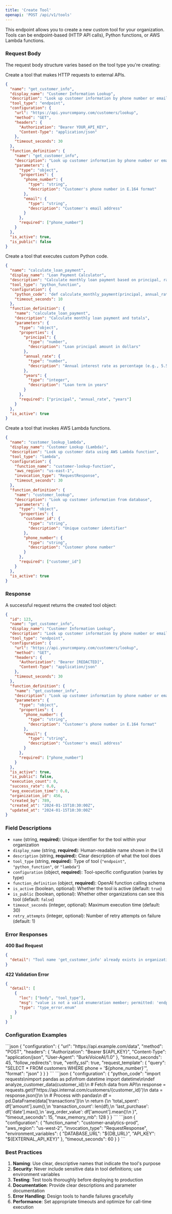 ```yaml
---
title: 'Create Tool'
openapi: 'POST /api/v1/tools'
---
```


This endpoint allows you to create a new custom tool for your organization. Tools can be endpoint-based (HTTP API calls), Python functions, or AWS Lambda functions.

### Request Body

The request body structure varies based on the tool type you're creating:

<AccordionGroup>
<Accordion title="Endpoint Tool">
Create a tool that makes HTTP requests to external APIs.

```json Example Request
{
  "name": "get_customer_info",
  "display_name": "Customer Information Lookup",
  "description": "Look up customer information by phone number or email",
  "tool_type": "endpoint",
  "configuration": {
    "url": "https://api.yourcompany.com/customers/lookup",
    "method": "GET",
    "headers": {
      "Authorization": "Bearer YOUR_API_KEY",
      "Content-Type": "application/json"
    },
    "timeout_seconds": 30
  },
  "function_definition": {
    "name": "get_customer_info",
    "description": "Look up customer information by phone number or email",
    "parameters": {
      "type": "object",
      "properties": {
        "phone_number": {
          "type": "string",
          "description": "Customer's phone number in E.164 format"
        },
        "email": {
          "type": "string",
          "description": "Customer's email address"
        }
      },
      "required": ["phone_number"]
    }
  },
  "is_active": true,
  "is_public": false
}
```
</Accordion>

<Accordion title="Python Function Tool">
Create a tool that executes custom Python code.

```json Example Request
{
  "name": "calculate_loan_payment",
  "display_name": "Loan Payment Calculator",
  "description": "Calculate monthly loan payment based on principal, rate, and term",
  "tool_type": "python_function",
  "configuration": {
    "python_code": "def calculate_monthly_payment(principal, annual_rate, years):\n    monthly_rate = annual_rate / 100 / 12\n    num_payments = years * 12\n    \n    if monthly_rate == 0:\n        return principal / num_payments\n    \n    payment = principal * (monthly_rate * (1 + monthly_rate) ** num_payments) / ((1 + monthly_rate) ** num_payments - 1)\n    \n    return {\n        'monthly_payment': round(payment, 2),\n        'total_paid': round(payment * num_payments, 2),\n        'total_interest': round((payment * num_payments) - principal, 2)\n    }",
    "timeout_seconds": 10
  },
  "function_definition": {
    "name": "calculate_loan_payment",
    "description": "Calculate monthly loan payment and totals",
    "parameters": {
      "type": "object",
      "properties": {
        "principal": {
          "type": "number",
          "description": "Loan principal amount in dollars"
        },
        "annual_rate": {
          "type": "number",
          "description": "Annual interest rate as percentage (e.g., 5.5 for 5.5%)"
        },
        "years": {
          "type": "integer",
          "description": "Loan term in years"
        }
      },
      "required": ["principal", "annual_rate", "years"]
    }
  },
  "is_active": true
}
```
</Accordion>

<Accordion title="AWS Lambda Tool">
Create a tool that invokes AWS Lambda functions.

```json Example Request
{
  "name": "customer_lookup_lambda",
  "display_name": "Customer Lookup (Lambda)",
  "description": "Look up customer data using AWS Lambda function",
  "tool_type": "lambda",
  "configuration": {
    "function_name": "customer-lookup-function",
    "aws_region": "us-east-1",
    "invocation_type": "RequestResponse",
    "timeout_seconds": 30
  },
  "function_definition": {
    "name": "customer_lookup",
    "description": "Look up customer information from database",
    "parameters": {
      "type": "object",
      "properties": {
        "customer_id": {
          "type": "string",
          "description": "Unique customer identifier"
        },
        "phone_number": {
          "type": "string",
          "description": "Customer phone number"
        }
      },
      "required": ["customer_id"]
    }
  },
  "is_active": true
}
```
</Accordion>
</AccordionGroup>

### Response

A successful request returns the created tool object:

```json Response
{
  "id": 123,
  "name": "get_customer_info",
  "display_name": "Customer Information Lookup",
  "description": "Look up customer information by phone number or email",
  "tool_type": "endpoint",
  "configuration": {
    "url": "https://api.yourcompany.com/customers/lookup",
    "method": "GET",
    "headers": {
      "Authorization": "Bearer [REDACTED]",
      "Content-Type": "application/json"
    },
    "timeout_seconds": 30
  },
  "function_definition": {
    "name": "get_customer_info",
    "description": "Look up customer information by phone number or email",
    "parameters": {
      "type": "object",
      "properties": {
        "phone_number": {
          "type": "string",
          "description": "Customer's phone number in E.164 format"
        },
        "email": {
          "type": "string",
          "description": "Customer's email address"
        }
      },
      "required": ["phone_number"]
    }
  },
  "is_active": true,
  "is_public": false,
  "execution_count": 0,
  "success_rate": 0.0,
  "avg_execution_time": 0.0,
  "organization_id": 456,
  "created_by": 789,
  "created_at": "2024-01-15T10:30:00Z",
  "updated_at": "2024-01-15T10:30:00Z"
}
```

### Field Descriptions

- `name` (string, **required**): Unique identifier for the tool within your organization
- `display_name` (string, **required**): Human-readable name shown in the UI
- `description` (string, **required**): Clear description of what the tool does
- `tool_type` (string, **required**): Type of tool (`"endpoint"`, `"python_function"`, or `"lambda"`)
- `configuration` (object, **required**): Tool-specific configuration (varies by type)
- `function_definition` (object, **required**): OpenAI function calling schema
- `is_active` (boolean, optional): Whether the tool is active (default: `true`)
- `is_public` (boolean, optional): Whether other organizations can see this tool (default: `false`)
- `timeout_seconds` (integer, optional): Maximum execution time (default: 30)
- `retry_attempts` (integer, optional): Number of retry attempts on failure (default: 1)

### Error Responses

**400 Bad Request**
```json
{
  "detail": "Tool name 'get_customer_info' already exists in organization"
}
```

**422 Validation Error**
```json
{
  "detail": [
    {
      "loc": ["body", "tool_type"],
      "msg": "value is not a valid enumeration member; permitted: 'endpoint', 'python_function', 'lambda'",
      "type": "type_error.enum"
    }
  ]
}
```

### Configuration Examples

<Accordion title="Advanced Endpoint Configuration">
```json
{
  "configuration": {
    "url": "https://api.example.com/data",
    "method": "POST",
    "headers": {
      "Authorization": "Bearer ${API_KEY}",
      "Content-Type": "application/json",
      "User-Agent": "BurkiVoiceAI/1.0"
    },
    "timeout_seconds": 45,
    "follow_redirects": true,
    "verify_ssl": true,
    "request_template": {
      "query": "SELECT * FROM customers WHERE phone = '${phone_number}'",
      "format": "json"
    }
  }
}
```
</Accordion>

<Accordion title="Python Function with Libraries">
```json
{
  "configuration": {
    "python_code": "import requests\nimport pandas as pd\nfrom datetime import datetime\n\ndef analyze_customer_data(customer_id):\n    # Fetch data from API\n    response = requests.get(f'https://api.internal.com/customers/{customer_id}')\n    data = response.json()\n    \n    # Process with pandas\n    df = pd.DataFrame(data['transactions'])\n    \n    return {\n        'total_spent': df['amount'].sum(),\n        'transaction_count': len(df),\n        'last_purchase': df['date'].max(),\n        'avg_order_value': df['amount'].mean()\n    }",
    "timeout_seconds": 15,
    "max_memory_mb": 128
  }
}
```
</Accordion>

<Accordion title="Lambda Function with Environment Variables">
```json
{
  "configuration": {
    "function_name": "customer-analytics-prod",
    "aws_region": "us-west-2",
    "invocation_type": "RequestResponse",
    "environment_variables": {
      "DATABASE_URL": "${DB_URL}",
      "API_KEY": "${EXTERNAL_API_KEY}"
    },
    "timeout_seconds": 60
  }
}
```
</Accordion>

### Best Practices

1. **Naming**: Use clear, descriptive names that indicate the tool's purpose
2. **Security**: Never include sensitive data in tool definitions; use environment variables
3. **Testing**: Test tools thoroughly before deploying to production
4. **Documentation**: Provide clear descriptions and parameter documentation
5. **Error Handling**: Design tools to handle failures gracefully
6. **Performance**: Set appropriate timeouts and optimize for call-time execution
